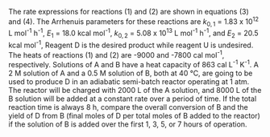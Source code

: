 
The rate expressions for reactions (1) and (2) are shown in equations (3) and (4). The Arrhenuis parameters for these reactions are $k_{0,1}$ = 1.83 x 10^12^ L mol^-1^ h^-1^, $E_1$ = 18.0 kcal mol^-1^, $k_{0,2}$ = 5.08 x 10^13^ L mol^-1^ h^-1^, and $E_2$ = 20.5 kcal mol^-1^,  Reagent D is the desired product while reagent U is undesired. The heats of reactions (1) and (2) are -9000 and -7800 cal mol^-1^, respectively. Solutions of A and B have a heat capacity of 863 cal L^-1^ K^-1^. A 2 M solution of A and a 0.5 M solution of B, both at 40 °C, are going to be used to produce D in an adiabatic semi-batch reactor operating at 1 atm. The reactor will be charged with 2000 L of the A solution, and 8000 L of the B solution will be added at a constant rate over a period of time. If the total reaction time is always 8 h, compare the overall conversion of B and the yield of D from B (final moles of D per total moles of B added to the reactor) if the solution of B is added over the first 1, 3, 5, or 7 hours of operation.